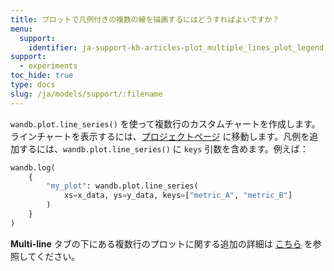 ```yaml
---
title: プロットで凡例付きの複数の線を描画するにはどうすればよいですか？
menu:
  support:
    identifier: ja-support-kb-articles-plot_multiple_lines_plot_legend
support:
  - experiments
toc_hide: true
type: docs
slug: /ja/models/support/:filename
---
```

`wandb.plot.line_series()` を使って複数行のカスタムチャートを作成します。 ラインチャートを表示するには、[プロジェクトページ](/ja/models/track/project-page/) に移動します。凡例を追加するには、`wandb.plot.line_series()` に `keys` 引数を含めます。例えば：

```python
wandb.log(
    {
        "my_plot": wandb.plot.line_series(
            xs=x_data, ys=y_data, keys=["metric_A", "metric_B"]
        )
    }
)
```

**Multi-line** タブの下にある複数行のプロットに関する追加の詳細は [こちら](/ja/models/track/log/plots/#basic-charts) を参照してください。